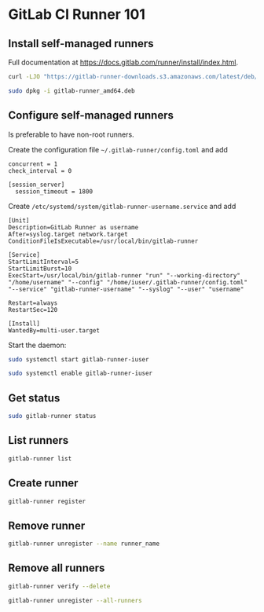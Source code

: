 # GitLab CI Runner 101 {#sec-gitlab-ci-runner-101}

## Install self-managed runners

:::{.callout-important}

Full documentation at <https://docs.gitlab.com/runner/install/index.html>.

:::

```bash
curl -LJO "https://gitlab-runner-downloads.s3.amazonaws.com/latest/deb/gitlab-runner_amd64.deb"
```

```bash
sudo dpkg -i gitlab-runner_amd64.deb
```

## Configure self-managed runners

Is preferable to have non-root runners.

Create the configuration file `~/.gitlab-runner/config.toml` and add

```
concurrent = 1
check_interval = 0

[session_server]
  session_timeout = 1800
```

Create `/etc/systemd/system/gitlab-runner-username.service` and add

```
[Unit]
Description=GitLab Runner as username
After=syslog.target network.target
ConditionFileIsExecutable=/usr/local/bin/gitlab-runner

[Service]
StartLimitInterval=5
StartLimitBurst=10
ExecStart=/usr/local/bin/gitlab-runner "run" "--working-directory" "/home/username" "--config" "/home/iuser/.gitlab-runner/config.toml" "--service" "gitlab-runner-username" "--syslog" "--user" "username"

Restart=always
RestartSec=120

[Install]
WantedBy=multi-user.target
```

Start the daemon:

```bash
sudo systemctl start gitlab-runner-iuser
```

```bash
sudo systemctl enable gitlab-runner-iuser
```

## Get status

```bash
sudo gitlab-runner status
```

## List runners

```bash
gitlab-runner list
```

## Create runner

```bash
gitlab-runner register
```

## Remove runner

```bash
gitlab-runner unregister --name runner_name
```

## Remove all runners

```bash
gitlab-runner verify --delete
```

```bash
gitlab-runner unregister --all-runners
```